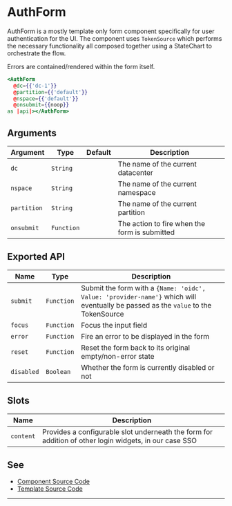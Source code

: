 # AuthForm

AuthForm is a mostly template only form component specifically for user
authentication for the UI. The component uses `TokenSource` which performs the
necessary functionality all composed together using a StateChart to
orchestrate the flow.

Errors are contained/rendered within the form itself.

```hbs preview-template
<AuthForm
  @dc={{'dc-1'}}
  @partition={{'default'}}
  @nspace={{'default'}}
  @onsubmit={{noop}}
as |api|></AuthForm>
```

## Arguments

| Argument | Type | Default | Description |
| --- | --- | --- | --- |
| `dc` | `String` | | The name of the current datacenter |
| `nspace` | `String` | | The name of the current namespace |
| `partition` | `String` | | The name of the current partition |
| `onsubmit` | `Function` |  | The action to fire when the form is submitted |

## Exported API

| Name | Type | Description |
| --- | --- | --- |
| `submit` | `Function` | Submit the form with a `{Name: 'oidc', Value: 'provider-name'}` which will eventually be passed as the `value` to the TokenSource |
| `focus` | `Function` | Focus the input field |
| `error` | `Function` | Fire an error to be displayed in the form |
| `reset` | `Function` | Reset the form back to its original empty/non-error state |
| `disabled` | `Boolean` | Whether the form is currently disabled or not |

## Slots

| Name | Description |
| --- | --- |
| `content` | Provides a configurable slot underneath the form for addition of other login widgets, in our case SSO |

## See

- [Component Source Code](./index.js)
- [Template Source Code](./index.hbs)

---
